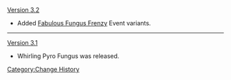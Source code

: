 [[Version 3.2]]
* Added [[Fabulous Fungus Frenzy]] Event variants.
----
[[Version 3.1]]
* Whirling Pyro Fungus was released.
<noinclude>[[Category:Change History]]</noinclude>